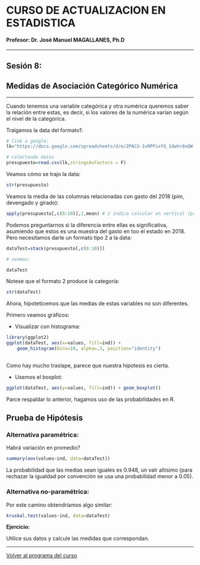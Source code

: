 # CURSO DE ACTUALIZACION EN ESTADISTICA

#### Profesor: Dr. José Manuel MAGALLANES, Ph.D

____

## Sesión 8: 

## **Medidas de Asociación Categórico Numérica**

____

Cuando tenemos una variable categórica y otra numérica queremos saber la relación entre estas, es decir, si los valores de la numérica varían según el nivel de la categórica. 


Traigamos la data del formato1:

```r
# link a google:
lk="https://docs.google.com/spreadsheets/d/e/2PACX-1vRPPixYG_1dwhr8nQW-8VHq5Fel6s7ftYpiMYt_ZIcKdU3ZCa-x8D0Nkc9ojTVpmHkGkbclq5sHJLGK/pub?gid=0&single=true&output=csv"

# colectando datos
presupuesto=read.csv(lk,stringsAsFactors = F)
```


Veamos cómo se trajo la data:
```r
str(presupuesto)
```

Veamos la media de las columnas relacionadas con gasto del 2018 (pim, devengado y girado):

```r
apply(presupuesto[,c(8:10)],2,mean) # 2 indica calcular en vertical (por columna)
```

Podemos preguntarnos si la diferencia entre ellas es significativa, asumiendo que estos es una muestra del gasto en too el estado en 2018. Pero necesitamos darle un formato tipo 2 a la data:

```r
dataTest=stack(presupuesto[,c(8:10)])

# veamos:

dataTest
```

Notese que el formato 2 produce la categoría:
```r
str(dataTest)
```

Ahora, hipoteticemos que las medias de estas variables no son diferentes. 

Primero veamos gráficos:

* Visualizar con histograma:

```r
library(ggplot2)
ggplot(dataTest, aes(x=values, fill=ind)) +
    geom_histogram(bins=10, alpha=.3, position="identity") 
    
```

Como hay mucho traslape, parece que nuestra hipotesis es cierta.

* Usemos el boxplot:

```r
ggplot(dataTest, aes(y=values, fill=ind)) + geom_boxplot()
```

Parce respaldar lo anterior, hagamos uso de las probabilidades en R.

## Prueba de Hipótesis

### Alternativa paramétrica:

Habrá variación en promedio?
```r
summary(aov(values~ind, data=dataTest))
```

La probabilidad que las medias sean iguales es 0.948, un valr altísimo (para rechazar la igualdad por convención se usa una probabilidad menor a 0.05).


### Alternativa no-paramétrica:

Por este camino obtendríamos algo similar:

```r
kruskal.test(values~ind, data=dataTest)
```

**Ejercicio:**

Utilice sus datos y calcule las medidas que correspondan.

____

[Volver al programa del curso](https://coursesandtutorials.github.io/Estadistica/)

